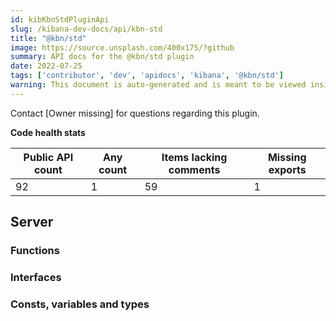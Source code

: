 ```yaml
---
id: kibKbnStdPluginApi
slug: /kibana-dev-docs/api/kbn-std
title: "@kbn/std"
image: https://source.unsplash.com/400x175/?github
summary: API docs for the @kbn/std plugin
date: 2022-07-25
tags: ['contributor', 'dev', 'apidocs', 'kibana', '@kbn/std']
warning: This document is auto-generated and is meant to be viewed inside our experimental, new docs system. Reach out in #docs-engineering for more info.
---
```




Contact [Owner missing] for questions regarding this plugin.

**Code health stats**

| Public API count  | Any count | Items lacking comments | Missing exports |
|-------------------|-----------|------------------------|-----------------|
| 92 | 1 | 59 | 1 |

## Server

### Functions
<DocDefinitionList data={kbnStdObj.server.functions}/>

### Interfaces
<DocDefinitionList data={kbnStdObj.server.interfaces}/>

### Consts, variables and types
<DocDefinitionList data={kbnStdObj.server.misc}/>

